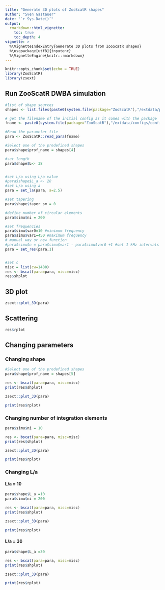```yaml
---
title: "Generate 3D plots of ZooScatR shapes"
author: "Sven Gastauer"
date: "`r Sys.Date()`"
output:
  rmarkdown::html_vignette:
    toc: true
    toc_depth: 4
vignette: >
  %\VignetteIndexEntry{Generate 3D plots from ZooScatR shapes}
  %\usepackage[utf8]{inputenc}
  %\VignetteEngine{knitr::rmarkdown}
---
```

```r
knitr::opts_chunk$set(echo = TRUE)
library(ZooScatR)
library(zsext)
```

## Run ZooScatR DWBA simulation


```r
#list of shape sources
shapes <- list.files(paste0(system.file(package="ZooScatR"),"/extdata/profiles/"),full.names=TRUE)

# get the filename of the initial config as it comes with the package
fname <- paste0(system.file(package="ZooScatR"),"/extdata/configs/config_0.dat")

#Read the parameter file
para <- ZooScatR::read_para(fname)

#Select one of the predefined shapes
para$shape$prof_name = shapes[4]

#set length 
para$shape$L<- 38


#set L/a using L/a value
#para$shape$L_a <- 20
#set L/a using a
para = set_la(para, a=2.5)

#set tapering
para$shape$taper_sm = 0

#define number of circular elements
para$simu$ni = 200

#set frequencies
para$simu$var0=10 #minimum frequency
para$simu$var1=450 #maximum frequency
# manual way or new function
#para$simu$n = para$simu$var1 - para$simu$var0 +1 #set 1 kHz intervals
para = set_res(para,1)


#set c
misc = list(cw=1480)
res <- bscat(para=para, misc=misc)
res$shplot
```

## 3D plot

```r
zsext::plot_3D(para)
```

## Scattering
```r
res$rplot
```

## Changing parameters

### Changing shape  

```r
#Select one of the predefined shapes
para$shape$prof_name = shapes[5]

res <- bscat(para=para, misc=misc)
print(res$shplot)
```

```r
zsext::plot_3D(para)
```

```r

print(res$rplot)
```

### Changing number of integration elements


```r
para$simu$ni = 10

res <- bscat(para=para, misc=misc)
print(res$shplot)
```

```r
zsext::plot_3D(para)
```

```r

print(res$rplot)
```


### Changing L/a

#### L/a = 10  

```r
para$shape$L_a =10
para$simu$ni = 200

res <- bscat(para=para, misc=misc)
print(res$shplot)
```

```r
zsext::plot_3D(para)
```

```r

print(res$rplot)
```

#### L/a = 30  

```r
para$shape$L_a =30

res <- bscat(para=para, misc=misc)
print(res$shplot)
```

```r
zsext::plot_3D(para)
```

```r

print(res$rplot)
```

